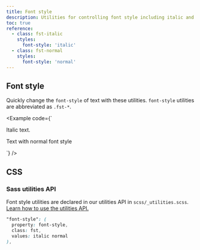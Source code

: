 ```yaml
---
title: Font style
description: Utilities for controlling font style including italic and normal styles.
toc: true
reference:
  - class: fst-italic
    styles:
      font-style: 'italic'
  - class: fst-normal
    styles:
      font-style: 'normal'
---
```



## Font style

Quickly change the `font-style` of text with these utilities. `font-style` utilities are abbreviated as `.fst-*`.

<Example code={`<p class="fst-italic">Italic text.</p>
<p class="fst-normal">Text with normal font style</p>`} />

## CSS

### Sass utilities API

Font style utilities are declared in our utilities API in `scss/_utilities.scss`. [Learn how to use the utilities API.]([[docsref:/utilities/api#using-the-api]])

```scss
"font-style": (
  property: font-style,
  class: fst,
  values: italic normal
),
```



